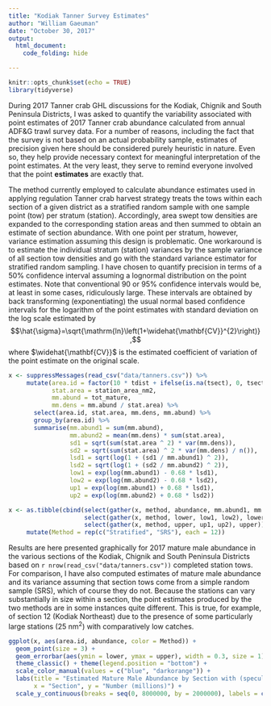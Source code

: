 ```yaml
---
title: "Kodiak Tanner Survey Estimates"
author: "William Gaeuman"
date: "October 30, 2017"
output: 
  html_document:
    code_folding: hide

---
```


```r
knitr::opts_chunk$set(echo = TRUE)
library(tidyverse)
```

During 2017 Tanner crab GHL discussions for the Kodiak, Chignik and South Peninsula Districts, I was asked to quantify the variability associated with point estimates of 2017 Tanner crab abundance calculated from annual ADF&G trawl survey data. For a number of reasons, including the fact that the survey is not based on an actual probability sample, estimates of precision given here should be considered purely heuristic in nature. Even so, they help provide necessary context for meaningful interpretation of the point estimates. At the very least, they serve to remind everyone involved that the point **estimates** are exactly that.  

The method currently employed to calculate abundance estimates used in applying regulation Tanner crab harvest strategy treats the tows within each section of a given district as a stratified random sample with one sample point (tow) per stratum (station). Accordingly, area swept tow densities are expanded to the corresponding station areas and then summed to obtain an estimate of section abundance. With one point per stratum, however, variance estimation assuming this design is problematic. One workaround is to estimate the individual stratum (station) variances by the sample variance of all section tow densities and go with the standard variance estimator for stratified random sampling. I have chosen to quantify precision in terms of a 50% confidence interval assuming a lognormal distribution on the point estimates. Note that conventional 90 or 95% confidence intervals would be, at least in some cases, ridiculously large. These intervals are obtained by back transforming (exponentiating) the usual normal based confidence intervals for the logarithm of the point estimates with standard deviation on the log scale estimated by $$\hat{\sigma}=\sqrt{\mathrm{ln}\left(1+\widehat{\mathbf{CV}}^{2}\right)} ,$$ where $\widehat{\mathbf{CV}}$ is the estimated coefficient of variation of the point estimate on the original scale.  

```r
x <- suppressMessages(read_csv("data/tanners.csv")) %>%
     mutate(area.id = factor(10 * tdist + ifelse(is.na(tsect), 0, tsect)), 
            stat.area = station_area_nm2,
            mm.abund = tot_mature, 
            mm.dens = mm.abund / stat.area) %>%
	   select(area.id, stat.area, mm.dens, mm.abund) %>%
	   group_by(area.id) %>%	
	   summarise(mm.abund1 = sum(mm.abund), 
	             mm.abund2 = mean(mm.dens) * sum(stat.area),
	             sd1 = sqrt(sum(stat.area ^ 2) * var(mm.dens)), 
	             sd2 = sqrt(sum(stat.area) ^ 2 * var(mm.dens) / n()),
	             lsd1 = sqrt(log(1 + (sd1 / mm.abund1) ^ 2)), 
	             lsd2 = sqrt(log(1 + (sd2 / mm.abund2) ^ 2)),
	             low1 = exp(log(mm.abund1) - 0.68 * lsd1),
	             low2 = exp(log(mm.abund2) - 0.68 * lsd2), 
	             up1 = exp(log(mm.abund1) + 0.68 * lsd1), 
	             up2 = exp(log(mm.abund2) + 0.68 * lsd2))

x <- as.tibble(cbind(select(gather(x, method, abundance, mm.abund1, mm.abund2), area.id, abundance),
                     select(gather(x, method, lower, low1, low2), lower), 
                     select(gather(x, method, upper, up1, up2), upper))) %>%
     mutate(Method = rep(c("Stratified", "SRS"), each = 12))

```
Results are here presented graphically for 2017 mature male abundance in the various sections of the Kodiak, Chignik and South Peninsula Districts based on `r nrow(read_csv("data/tanners.csv"))` completed station tows. For comparison, I have also computed estimates of mature male abundance and its variance assuming that section tows come from a simple random sample (SRS), which of course they do not. Because the stations can vary substantially in size within a section, the point estimates produced by the two methods are in some instances quite different. This is true, for example, of section 12 (Kodiak Northeast) due to the presence of some particularly large stations (25 nm^2^) with comparatively low catches.

```r
ggplot(x, aes(area.id, abundance, color = Method)) + 
  geom_point(size = 3) + 
  geom_errorbar(aes(ymin = lower, ymax = upper), width = 0.3, size = 1) + 
  theme_classic() + theme(legend.position = "bottom") + 
  scale_color_manual(values = c("blue", "darkorange")) +
  labs(title = "Estimated Mature Male Abundance by Section with (speculative) 50% CI", 
       x = "Section", y = "Number (millions)") +
  scale_y_continuous(breaks = seq(0, 8000000, by = 2000000), labels = c("0", "2", "4", "6", "8"))

```
